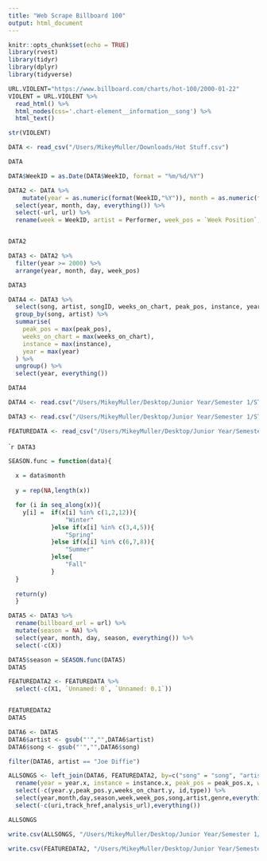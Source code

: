 ```yaml
---
title: "Web Scrape Billboard 100"
output: html_document
---
```


```r
knitr::opts_chunk$set(echo = TRUE)
library(rvest) 
library(tidyr)
library(dplyr)
library(tidyverse)
```

```r
URL.VIOLENT="https://www.billboard.com/charts/hot-100/2000-01-22"
VIOLENT = URL.VIOLENT %>%
  read_html() %>%
  html_nodes(css='.chart-element__information__song') %>%
  html_text()

str(VIOLENT)
```

```r
DATA <- read_csv("/Users/MikeyMuller/Downloads/Hot Stuff.csv")

DATA
```

```r

DATA$WeekID = as.Date(DATA$WeekID, format = "%m/%d/%Y")

DATA2 <- DATA %>%
    mutate(year = as.numeric(format(WeekID,"%Y")), month = as.numeric(format(WeekID,"%m")), day = as.numeric(format(WeekID,"%d"))) %>%
  select(year, month, day, everything()) %>%
  select(-url, url) %>%
  rename(week = WeekID, artist = Performer, week_pos = `Week Position`, song = Song, songID = SongID, instance = Instance, previous_week_pos = `Previous Week Position`, peak_pos = `Peak Position`, prev_week_pos = `Previous Week Position`, peak_pos = `Peak Position`, weeks_on_chart = `Weeks on Chart`)


DATA2
```

```r
DATA3 <- DATA2 %>%
  filter(year >= 2000) %>%
  arrange(year, month, day, week_pos)

DATA3
```

```r
DATA4 <- DATA3 %>%
  select(song, artist, songID, weeks_on_chart, peak_pos, instance, year, month, day, week) %>%
  group_by(song, artist) %>%
  summarise(
    peak_pos = max(peak_pos),
    weeks_on_chart = max(weeks_on_chart),
    instance = max(instance),
    year = max(year)
  ) %>%
  ungroup() %>%
  select(year, everything())

DATA4
```

```r
DATA4 <- read.csv("/Users/MikeyMuller/Desktop/Junior Year/Semester 1/STOR 320/Final Project/DataSet/UniqueSongs.csv")
```

```r
DATA3 <- read.csv("/Users/MikeyMuller/Desktop/Junior Year/Semester 1/STOR 320/Final Project/DataSet/BillboardData.csv", colClass= c("song"="character","artist"="character","songID" ="character"))

```


```r
FEATUREDATA <- read_csv("/Users/MikeyMuller/Desktop/Junior Year/Semester 1/STOR 320/Final Project/DataSet/unique_songs_with_data.csv")
```
````r
DATA3
```

```r
SEASON.func = function(data){
  
  x = data$month
  
  y = rep(NA,length(x))

  for (i in seq_along(x)){
    y[i] =  if(x[i] %in% c(1,2,12)){
                "Winter"
            }else if(x[i] %in% c(3,4,5)){
                "Spring"
            }else if(x[i] %in% c(6,7,8)){
                "Summer"
            }else{
                "Fall"
            }
  }
  
  return(y)
  }

DATA5 <- DATA3 %>% 
  rename(billboard_url = url) %>%
  mutate(season = NA) %>%
  select(year, month, day, season, everything()) %>%
  select(-c(X))

DATA5$season = SEASON.func(DATA5)
DATA5
```

```r
FEATUREDATA2 <- FEATUREDATA %>%
  select(-c(X1, `Unnamed: 0`, `Unnamed: 0.1`))


FEATUREDATA2
DATA5
```
```r
DATA6 <- DATA5
DATA6$artist <- gsub("'","",DATA6$artist)
DATA6$song <- gsub("'","",DATA6$song)
```

```r
filter(DATA6, artist == "Joe Diffie")
```

```r
ALLSONGS <- left_join(DATA6, FEATUREDATA2, by=c("song" = "song", "artist" = "artist")) %>%
  rename(year = year.x, instance = instance.x, peak_pos = peak_pos.x, weeks_on_chart = weeks_on_chart.x) %>%
  select(-c(year.y,peak_pos.y,weeks_on_chart.y, id,type)) %>%
  select(year,month,day,season,week,week_pos,song,artist,genre,everything()) %>%
  select(-c(uri,track_href,analysis_url),everything())

ALLSONGS
```
```r
write.csv(ALLSONGS, "/Users/MikeyMuller/Desktop/Junior Year/Semester 1/STOR 320/Final Project/DataSet/AllSongData.csv")
```
```r
write.csv(FEATUREDATA2, "/Users/MikeyMuller/Desktop/Junior Year/Semester 1/STOR 320/Final Project/CurrentData/UniqueSongData.csv")
```
